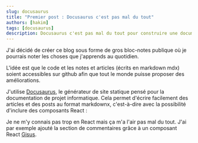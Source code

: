 ```yaml
---
slug: docusaurus
title: "Premier post : Docusaurus c'est pas mal du tout"
authors: [hakim]
tags: [docusaurus]
description: Docusaurus c'est pas mal du tout pour construire une documentation et / ou un blog.
---
```



J'ai décidé de créer ce blog sous forme de gros bloc-notes publique où je pourrais noter les choses que
j'apprends au quotidien.

L'idée est que le code et les notes et articles (écrits en markdown mdx) soient accessibles sur github afin que tout le
monde puisse proposer des améliorations.

J'utilise [Docusaurus](https://docusaurus.io/), le générateur de site statique pensé pour la documentation de projet
informatique. Cela permet d'écrire facilement des articles et des posts au format markdownx, c'est-à-dire avec la
possibilité d'inclure des composants React :

<ExampleComponent />

Je ne m'y connais pas trop en React mais ça m'a l'air pas mal du tout. J'ai par exemple ajouté la section de
commentaires grâce à un composant React [Gisus](https://giscus.app/fr).

<Giscus />
